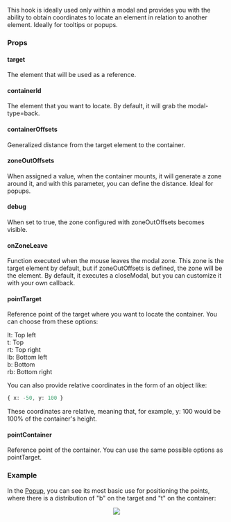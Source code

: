 
This hook is ideally used only within a modal and provides you with the ability to obtain coordinates to locate an element in relation to another element. Ideally for tooltips or popups.

### Props

#### target

The element that will be used as a reference.

#### containerId

The element that you want to locate. By default, it will grab the modal-type=back.

#### containerOffsets

Generalized distance from the target element to the container.

#### zoneOutOffsets

When assigned a value, when the container mounts, it will generate a zone around it, and with this parameter, you can define the distance. Ideal for popups.

#### debug

When set to true, the zone configured with zoneOutOffsets becomes visible.

#### onZoneLeave

Function executed when the mouse leaves the modal zone. This zone is the target element by default, but if zoneOutOffsets is defined, the zone will be the element. By default, it executes a closeModal, but you can customize it with your own callback.

#### pointTarget

Reference point of the target where you want to locate the container. You can choose from these options:<br/>

<Highlight>lt</Highlight>: Top left
<br />
<Highlight>t</Highlight>: Top
<br />
<Highlight>rt</Highlight>: Top right
<br />
<Highlight>lb</Highlight>: Bottom left
<br />
<Highlight>b</Highlight>: Bottom
<br />
<Highlight>rb</Highlight>: Bottom right
<br />

You can also provide relative coordinates in the form of an object like:

```typescript
{ x: -50, y: 100 }
```

These coordinates are relative, meaning that, for example, y: 100 would be 100% of the container's height.

#### pointContainer

Reference point of the container. You can use the same possible options as pointTarget.

### Example

In the [Popup](/container/popup), you can see its most basic use for positioning the points, where there is a distribution of "b" on the target and "t" on the container:

<div align="center">
  <img src="/img/example-points.jpg" width={350} />
</div>
